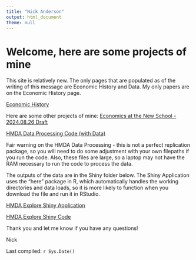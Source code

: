 ---
title: "Nick Anderson"
output: html_document
theme: null
---

# **Welcome, here are some projects of mine**

This site is relatively new. The only pages that are populated as of the writing of this message are Economic History and Data. My only papers are on the Economic History page. 

[Economic History](https://www.nickanderson.us/economichistory.html)

Here are some other projects of mine:
[Economics at the New School - 2024.08.26 Draft](https://drive.google.com/drive/folders/17Ip5x5DqTrQo8c7PagMYfp7mKX2KJDvg?usp=sharing)

[HMDA Data Processing Code (with Data)](https://drive.google.com/drive/folders/1wX-A157XSy2lfMjoSgbpTU8s0PbH9Jyu?usp=sharing)

Fair warning on the HMDA Data Processing - this is not a perfect replication package, so you will need to do some adjustment with your own filepaths if you run the code. Also, these files are large, so a laptop may not have the RAM necessary to run the code to process the data. 

The outputs of the data are in the Shiny folder below. The Shiny Application uses the "here" package in R, which automatically handles the working directories and data loads, so it is more likely to function when you download the file and run it in RStudio.  

[HMDA Explore Shiny Application](https://andenick.shinyapps.io/HMDAExplore/)

[HMDA Explore Shiny Code](https://drive.google.com/drive/folders/1w_3igaXfA0My0gK4gJpa0jg_d1KSxqff?usp=sharing)

Thank you and let me know if you have any questions!

Nick




Last compiled: `r Sys.Date()`




<!-- </div> -->
<!-- <div class="col-sm-6"> -->



<!-- </a> -->
<!-- </div> -->









<style type="text/css">
.title {
  display: none;
}

.navbar-default {
    background-color: #640000 !important;
    
}

<!-- .navbar-nav { -->
<!--   color:white !important; -->

<!-- } -->

.navbar .navbar-brand, .navbar .navbar-nav .nav-links  {
  color: white;
}

.navbar-default .navbar-nav>li>a {
    color: white !important;
    font-weight: 150;
}

.navbar-nav > .active > a { 
    background-color: #006400 !important;
    font-weight: 175;
}

#getting-started img {
  margin-right: 10px;
  margin-left: 5px;
}


</style>

<div class="row" style="padding-top: 30px;">
<div class="col-sm-6">
